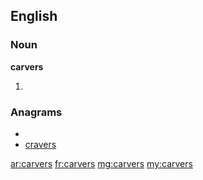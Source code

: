 ==English==

===Noun===
'''carvers'''

# {{plural of|[[carver]]}}

===Anagrams===
* {{alphagram|acerrsv}}
* [[cravers#English|cravers]]

[[ar:carvers]]
[[fr:carvers]]
[[mg:carvers]]
[[my:carvers]]